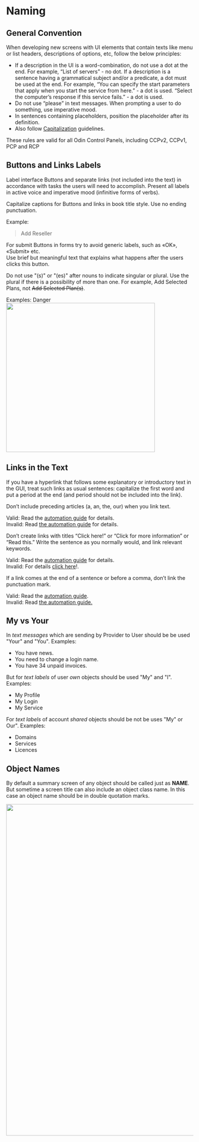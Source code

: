 
<Meta title="6 - Content Guidelines/Naming" component={CBButton}/>
<!--<Meta title="6 - Content Guidelines/Naming"/>-->

# Naming

## General Convention
When developing new screens with UI elements that contain texts like menu or list headers, descriptions of options, etc, follow the below principles:

- If a description in the UI is a word-combination, do not use a dot at the end. For example, “List of servers” - no dot. If a description is a sentence having a grammatical subject and/or a predicate, a dot must be used at the end. For example, “You can specify the start parameters that apply when you start the service from here.” - a dot is used. “Select the computer’s response if this service fails.” - a dot is used.
- Do not use “please” in text messages. When prompting a user to do something, use imperative mood.
- In sentences containing placeholders, position the placeholder after its definition.
- Also follow [Capitalization](/?path=/docs/6-content-guidelines-capitalization--page) guidelines.

These rules are valid for all Odin Control Panels, including CCPv2, CCPv1, PCP and RCP

## Buttons and Links Labels
Label interface Buttons and separate links (not included into the text) in accordance with tasks the users will need to accomplish. Present all labels in active voice and imperative mood (infinitive forms of verbs).

Capitalize captions for Buttons and links in book title style. Use no ending punctuation.

Example:
> Add Reseller

For submit Buttons in forms try to avoid generic labels, such as «OK», «Submit» etc.  
Use brief but meaningful text that explains what happens after the users clicks this button.  

Do not use "(s)" or "(es)" after nouns to indicate singular or plural. Use the plural if there is a possibility of more than one. For example, Add Selected Plans, not ~~Add Selected Plan(s)~~.

Examples:
<CBButton>Danger</CBButton>
<img src="./images/content-guidelines/naming/submit-button.png" width="400"/>

## Links in the Text
If you have a hyperlink that follows some explanatory or introductory text in the GUI, treat such links as usual sentences: capitalize the first word and put a period at the end (and period should not be included into the link).
 
Don’t include preceding articles (a, an, the, our) when you link text.

Valid: Read the [automation guide](..) for details.  
Invalid: Read [the automation guide](..) for details.

Don’t create links with titles “Click here!” or “Click for more information” or “Read this.” Write the sentence as you normally would, and link relevant keywords.

Valid: Read the [automation guide](..) for details.  
Invalid: For details [click here](..)!.

If a link comes at the end of a sentence or before a comma, don’t link the punctuation mark.

Valid: Read the [automation guide](..).  
Invalid: Read [the automation guide.](..)


## My vs Your
In *text messages* which are sending by Provider to User should be be used "Your" and "You".
Examples:
- You have news. 
- You need to change a login name.
- You have 34 unpaid invoices.

But for *text labels* of user _own_ objects should be used "My" and "I".
Examples:
- My Profile
- My Login
- My Service

For *text labels* of account _shared_ objects should be not be uses "My" or Our".
Examples:
- Domains
- Services
- Licences

## Object Names
By default a summary screen of any object should be called just as **NAME**. But sometime a screen title can also include an object class name. In this case an object name should be in double quotation marks.

<img src="./images/content-guidelines/naming/object-names.png" width="889"/>


